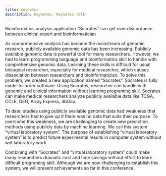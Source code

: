 ---
title: Keynotes
description: Keynotes, Keynotes Talk
---

<Accordion>
  <AccordionItem title="Dr. Fei Wang, Associate Professor at Weill Cornell Medicine, Cornell University, USA.">
  </AccordionItem>

  <AccordionItem title="Dr. Shigeo Yamaguchi, Assistant Professor at School of Medicine, Keio University, Japan.">
    <Title>Title:</Title>
    <p>
    Bioinformatics analysis application “Socrates” can get over discordance between clinical expert and bioinformatician
    </p>
    <Title>Abstract:</Title>
    <p>
    As comprehensive analysis has become the mainstream of genomic research, publicly available genomic data has been increasing. Publicly available genomic data is powerful tool for many researchers. However, we had to learn programming language and bioinformatics skill to handle with comprehensive genomic data. Learning these skills is difficult for usual biological researcher, especially for medical researcher, which causes dissociation between researchers and bioinformatician. To solve this problem, we created a new application named “Socrates”. Socrates is fully made-to-order software. Using Socrates, researcher can handle with genomic and clinical information without learning programing skill. Socrates can make medical researchers analyze publicly available data like TCGA, CCLE, GEO, Array Express, dbGap. 
    </p>
    <p>
    To date, studies using publicly available genomic data had weakness that researchers had to give up if there was no data that suits their purpose. To overcome this weakness, we are challenging to create new prediction methods using publicly data by machine learning. We call this system “virtual laboratory system”. The purpose of establishing “virtual laboratory system” is to predict future experimental results in computer system without wet laboratory work. 
    </p>
    <p>
    Combining with “Socrates” and “virtual laboratory system” could make many researchers dramatic cost and time savings without effort to learn difficult programing skill. Although we are now challenging to establish this system, we will present achievements so far in this conference.
    </p>
  </AccordionItem>
</Accordion>